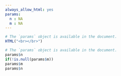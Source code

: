 ```yaml
---
always_allow_html: yes
params:
  n : NA
  m : NA
---
```


<style>
.column-left{
@font-face { font-family: IRANSansDN; src: url(IRANSansDN.ttf);}
}
</style>
```r
# The `params` object is available in the document.
HTML("<br></br>")
```
<!-- <div style='position:absolute; top:0; right:0; padding:10px;'> -->
<!-- ```{r pressure, echo=FALSE,fig.asp=0.2} -->
<!-- knitr::include_graphics('Logo.png') -->
<!-- ``` -->
<!-- </div> -->

<div class="column-left">
```r
# The `params` object is available in the document.
params$n
if(!is.null(params$m))
params$m
params$n
```





